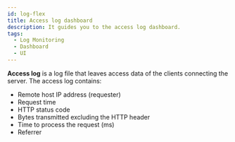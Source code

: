 ```yaml
---
id: log-flex
title: Access log dashboard
description: It guides you to the access log dashboard.
tags:
  - Log Monitoring
  - Dashboard
  - UI
---
```


<!-- 현재 11번가 전용이라 제외 -->

**Access log** is a log file that leaves access data of the clients connecting the server. The access log contains: 

-   Remote host IP address (requester)
-   Request time
-   HTTP status code
-   Bytes transmitted excluding the HTTP header
-   Time to process the request (ms)
-   Referrer
